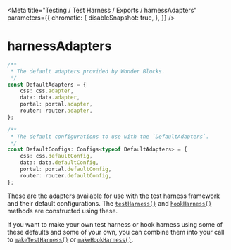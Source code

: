 
<Meta
    title="Testing / Test Harness / Exports / harnessAdapters"
    parameters={{
        chromatic: {
            disableSnapshot: true,
        },
    }}
/>

# harnessAdapters

```ts
/**
 * The default adapters provided by Wonder Blocks.
 */
const DefaultAdapters = {
    css: css.adapter,
    data: data.adapter,
    portal: portal.adapter,
    router: router.adapter,
};

/**
 * The default configurations to use with the `DefaultAdapters`.
 */
const DefaultConfigs: Configs<typeof DefaultAdapters> = {
    css: css.defaultConfig,
    data: data.defaultConfig,
    portal: portal.defaultConfig,
    router: router.defaultConfig,
};
```

These are the adapters available for use with the test harness framework and their default configurations. The [`testHarness()`](/docs/testing-test-harness-exports-testharness--page) and [`hookHarness()`](/docs/testing-test-harness-exports-hookharness--page) methods are constructed using these.

If you want to make your own test harness or hook harness using some of these defaults and some of your own, you can combine them into your call to [`makeTestHarness()`](/docs/testing-test-harness-exports-maketestharness--page) or [`makeHookHarness()`](/docs/testing-test-harness-exports-makehookharness--page).
